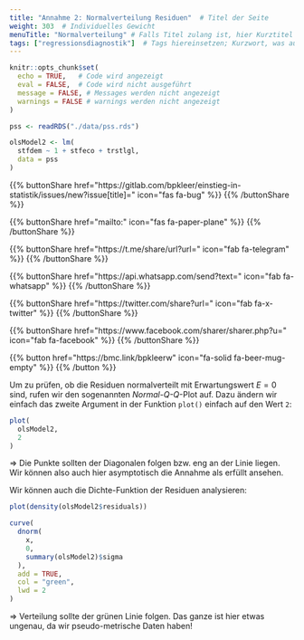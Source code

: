 ```yaml
---
title: "Annahme 2: Normalverteilung Residuen"  # Titel der Seite
weight: 303  # Individuelles Gewicht 
menuTitle: "Normalverteilung" # Falls Titel zulang ist, hier Kurztitel
tags: ["regressionsdiagnostik"]  # Tags hiereinsetzen; Kurzwort, was auf der Seite passsiert
---
```

```r
knitr::opts_chunk$set(
  echo = TRUE,   # Code wird angezeigt
  eval = FALSE,  # Code wird nicht ausgeführt
  message = FALSE, # Messages werden nicht angezeigt
  warnings = FALSE # warnings werden nicht angezeigt
)

pss <- readRDS("./data/pss.rds")

olsModel2 <- lm(
  stfdem ~ 1 + stfeco + trstlgl,   
  data = pss
)      
```

{{% buttonShare href=\"https\:\/\/gitlab.com\/bpkleer\/einstieg-in-statistik\/issues\/new?issue[title]=\" icon=\"fas fa-bug\" %}} {{% /buttonShare %}} 

{{% buttonShare href=\"mailto\:\" icon=\"fas fa-paper-plane\" %}} {{% /buttonShare %}}

{{% buttonShare href=\"https\:\/\/t.me\/share\/url?url=\" icon=\"fab fa-telegram\" %}} {{% /buttonShare %}}

{{% buttonShare href=\"https\:\/\/api.whatsapp.com\/send?text=\" icon=\"fab fa-whatsapp\" %}} {{% /buttonShare %}}

{{% buttonShare href=\"https\:\/\/twitter.com\/share?url=\" icon=\"fab fa-x-twitter\" %}} {{% /buttonShare %}}

{{% buttonShare href=\"https\:\/\/www.facebook.com\/sharer\/sharer.php?u=\" icon=\"fab fa-facebook\" %}} {{% /buttonShare %}}

{{% button href=\"https\:\/\/bmc.link\/bpkleerw\" icon=\"fa-solid fa-beer-mug-empty\" %}} {{% /button %}}

Um zu prüfen, ob die Residuen normalverteilt mit Erwartungswert $E=0$ sind, rufen wir den sogenannten *Normal-Q-Q*-Plot auf. Dazu ändern wir einfach das zweite Argument in der Funktion `plot()` einfach auf den Wert `2`:

```r
plot(
  olsModel2,
  2
)

```

$\Rightarrow$ Die Punkte sollten der Diagonalen folgen bzw. eng an der Linie liegen. Wir können also auch hier asymptotisch die Annahme als erfüllt ansehen. 

Wir können auch die Dichte-Funktion der Residuen analysieren: 
```r
plot(density(olsModel2$residuals))

curve(
  dnorm(
    x, 
    0, 
    summary(olsModel2)$sigma
  ), 
  add = TRUE,
  col = "green", 
  lwd = 2
)
```

$\Rightarrow$ Verteilung sollte der grünen Linie folgen. Das ganze ist hier etwas ungenau, da wir pseudo-metrische Daten haben!
